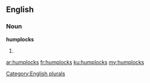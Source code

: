 ==English==

===Noun===
'''humplocks'''

# {{plural of|[[humplock]]}}

[[Category:English plurals]]

[[ar:humplocks]]
[[fr:humplocks]]
[[ku:humplocks]]
[[my:humplocks]]